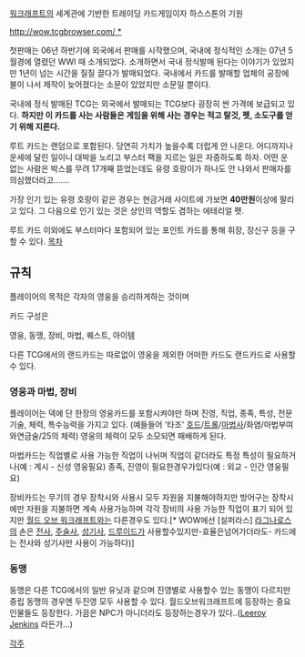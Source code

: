 [[워크래프트]]의 세계관에 기반한 트레이딩 카드게임이자 하스스톤의 기원

[[http://wow.tcgbrowser.com/ *]]

첫판매는 06년 하반기에 외국에서 판매를 시작했으며, 국내에 정식적인 소개는 07년 5월경에 열렸던 WWI 때 소개되었다. 소개하면서 국내 정식발매 된다는 이야기가 있었지만 1년이 넘는 시간을 질질 끌다가 발매되었다. 국내에서 카드를 발매할 업체의 공장에 불이 나서 제작이 늦어졌다는 소문이 있었지만 소문일 뿐이다.

국내에 정식 발매된 TCG는 외국에서 발매되는 TCG보다 굉장히 싼 가격에 보급되고 있다. '''하지만 이 카드를 사는 사람들은 게임을 위해 사는 경우는 적고 탈것, 펫, 소도구를 얻기 위해 지른다.'''

루트 카드는 랜덤으로 포함된다. 당연히 가치가 높을수록 더럽게 안 나온다. 어디까지나 운세에 달린 일이니 대박을 노리고 부스터 팩을 지르는 일은 자중하도록 하자. 어떤 운 없는 사람은 박스를 무려 17개째 뜯었는데도 유령 호랑이가 하나도 안 나와서 판매자를 의심했더라고…….

가장 인기 있는 유령 호랑이 같은 경우는 현금거래 사이트에 가보면 '''40만원'''이상에 팔리고 있다. 그 다음으로 인기 있는 것은 상인의 역할도 겸하는 에테리얼 펫.

루트 카드 이외에도 부스터마다 포함되어 있는 포인트 카드를 통해 휘장, 장신구 등을 구할 수 있다.
[[목차]]
== 규칙 ==
플레이어의 목적은 각자의 영웅을 승리하게하는 것이며

카드 구성은

영웅, 동맹, 장비, 마법, 퀘스트, 아이템

다른 TCG에서의 랜드카드는 따로없이 영웅을 제외한 어떠한 카드도 랜드카드로 사용할수 있다.

=== 영웅과 마법, 장비 ===
플레이어는 덱에 단 한장의 영웅카드를 포함시켜야만 하며 진영, 직업, 종족, 특성, 전문기술, 체력, 특수능력을 가지고 있다. (예들들어 '타조' [[호드]]/[[트롤]]/[[마법사]]/화염/마법부여와연금술/25의 체력)
영웅의 체력이 모두 소모되면 패배하게 된다.

마법카드는 직업별로 사용 가능한 직업이 나뉘며 직업이 같더라도 특정 특성이 필요하거나(예 : 계시 - 신성 영웅필요) 종족, 진영이 필요한경우가있다(예 : 외교 - 인간 영웅필요)

장비카드는 무기의 경우 장착시와 사용시 모두 자원을 지불해야하지만 방어구는 장착시에만 자원을 지불하면 계속 사용가능하며 각각 장비의 사용 가능한 직업이 표기 되어 있지만 [[월드 오브 워크래프트]]와는 다른경우도 있다.[* WOW에선 [설퍼라스] [[라그나로스]]의 손은 [[전사]], [[주술사]], [[성기사]], [[드루이드]]가 사용할수있지만-효율은넘어가더라도- 카드에는 전사와 성기사만 사용이 가능하다)]

=== 동맹 ===
동맹은 다른 TCG에서의 일반 유닛과 같으며 진영별로 사용할수 있는 동맹이 다르지만 중립 동맹의 경우엔 두진영 모두 사용할 수 있다.
월드오브워크래프트에 등장하는 중요 인물들도 등장한다. 가끔은 NPC가 아니더라도 등장하는경우가 있다..([[Leeroy Jenkins]] 라든가...)

[[각주]]
